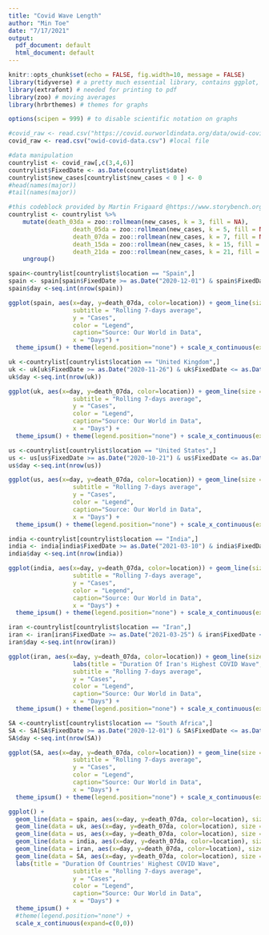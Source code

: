 ```yaml
---
title: "Covid Wave Length"
author: "Min Toe"
date: "7/17/2021"
output:
  pdf_document: default
  html_document: default
---
```


```r
knitr::opts_chunk$set(echo = FALSE, fig.width=10, message = FALSE)
library(tidyverse) # a pretty much essential library, contains ggplot, readr, dplyr, etc.
library(extrafont) # needed for printing to pdf
library(zoo) # moving averages
library(hrbrthemes) # themes for graphs

options(scipen = 999) # to disable scientific notation on graphs
```

```r
#covid_raw <- read.csv("https://covid.ourworldindata.org/data/owid-covid-data.csv") #on the net
covid_raw <- read.csv("owid-covid-data.csv") #local file
```

```r
#data manipulation
countrylist <- covid_raw[,c(3,4,6)]
countrylist$FixedDate <- as.Date(countrylist$date)
countrylist$new_cases[countrylist$new_cases < 0 ] <- 0
#head(names(major))
#tail(names(major))

#this codeblock provided by Martin Frigaard @https://www.storybench.org/how-to-calculate-a-rolling-average-in-r/
countrylist <- countrylist %>%
    mutate(death_03da = zoo::rollmean(new_cases, k = 3, fill = NA),
                  death_05da = zoo::rollmean(new_cases, k = 5, fill = NA),
                  death_07da = zoo::rollmean(new_cases, k = 7, fill = NA),
                  death_15da = zoo::rollmean(new_cases, k = 15, fill = NA),
                  death_21da = zoo::rollmean(new_cases, k = 21, fill = NA)) %>% 
    ungroup()

```



```r
spain<-countrylist[countrylist$location == "Spain",] 
spain <- spain[spain$FixedDate >= as.Date("2020-12-01") & spain$FixedDate <= as.Date("2021-03-10"),]
spain$day <-seq.int(nrow(spain))

ggplot(spain, aes(x=day, y=death_07da, color=location)) + geom_line(size = 1) + labs(title = "Duration Of Spain's Highest COVID Wave", 
                  subtitle = "Rolling 7-days average",
                  y = "Cases", 
                  color = "Legend",
                  caption="Source: Our World in Data",
                  x = "Days") + 
  theme_ipsum() + theme(legend.position="none") + scale_x_continuous(expand=c(0,0))

```

```r
uk <-countrylist[countrylist$location == "United Kingdom",] 
uk <- uk[uk$FixedDate >= as.Date("2020-11-26") & uk$FixedDate <= as.Date("2021-02-15"),]
uk$day <-seq.int(nrow(uk))

ggplot(uk, aes(x=day, y=death_07da, color=location)) + geom_line(size = 1) +  labs(title = "Duration Of The United Kingdom's Highest COVID Wave", 
                  subtitle = "Rolling 7-days average",
                  y = "Cases", 
                  color = "Legend",
                  caption="Source: Our World in Data",
                  x = "Days") +
  theme_ipsum() + theme(legend.position="none") + scale_x_continuous(expand=c(0,0))
```

```r
us <-countrylist[countrylist$location == "United States",] 
us <- us[us$FixedDate >= as.Date("2020-10-21") & us$FixedDate <= as.Date("2021-02-21"),]
us$day <-seq.int(nrow(us))

ggplot(us, aes(x=day, y=death_07da, color=location)) + geom_line(size = 1) +  labs(title = "Duration Of The United States' Highest COVID Wave", 
                  subtitle = "Rolling 7-days average",
                  y = "Cases", 
                  color = "Legend",
                  caption="Source: Our World in Data",
                  x = "Days") +
  theme_ipsum() + theme(legend.position="none") + scale_x_continuous(expand=c(0,0))
```

```r
india <-countrylist[countrylist$location == "India",] 
india <- india[india$FixedDate >= as.Date("2021-03-10") & india$FixedDate <= as.Date("2021-07-07"),]
india$day <-seq.int(nrow(india))

ggplot(india, aes(x=day, y=death_07da, color=location)) + geom_line(size = 1) + labs(title = "Duration Of India's Highest COVID Wave", 
                  subtitle = "Rolling 7-days average",
                  y = "Cases", 
                  color = "Legend",
                  caption="Source: Our World in Data",
                  x = "Days") + 
  theme_ipsum() + theme(legend.position="none") + scale_x_continuous(expand=c(0,0))
```

```r
iran <-countrylist[countrylist$location == "Iran",] 
iran <- iran[iran$FixedDate >= as.Date("2021-03-25") & iran$FixedDate <= as.Date("2021-05-29"),]
iran$day <-seq.int(nrow(iran))

ggplot(iran, aes(x=day, y=death_07da, color=location)) + geom_line(size = 1) + 
                  labs(title = "Duration Of Iran's Highest COVID Wave", 
                  subtitle = "Rolling 7-days average",
                  y = "Cases", 
                  color = "Legend",
                  caption="Source: Our World in Data",
                  x = "Days") + 
  theme_ipsum() + theme(legend.position="none") + scale_x_continuous(expand=c(0,0))
```

```r
SA <-countrylist[countrylist$location == "South Africa",] 
SA <- SA[SA$FixedDate >= as.Date("2020-12-01") & SA$FixedDate <= as.Date("2021-02-08"),]
SA$day <-seq.int(nrow(SA))

ggplot(SA, aes(x=day, y=death_07da, color=location)) + geom_line(size = 1) +  labs(title = "Duration Of South Africa's Highest COVID Wave", 
                  subtitle = "Rolling 7-days average",
                  y = "Cases", 
                  color = "Legend",
                  caption="Source: Our World in Data",
                  x = "Days") +
  theme_ipsum() + theme(legend.position="none") + scale_x_continuous(expand=c(0,0))
```

```r
ggplot() + 
  geom_line(data = spain, aes(x=day, y=death_07da, color=location), size = 1) + 
  geom_line(data = uk, aes(x=day, y=death_07da, color=location), size = 1) +
  geom_line(data = us, aes(x=day, y=death_07da, color=location), size = 1) +
  geom_line(data = india, aes(x=day, y=death_07da, color=location), size = 1) +
  geom_line(data = iran, aes(x=day, y=death_07da, color=location), size = 1) +
  geom_line(data = SA, aes(x=day, y=death_07da, color=location), size = 1) +
  labs(title = "Duration Of Countries' Highest COVID Wave", 
                  subtitle = "Rolling 7-days average",
                  y = "Cases", 
                  color = "Legend",
                  caption="Source: Our World in Data",
                  x = "Days") + 
  theme_ipsum() +
  #theme(legend.position="none") +
  scale_x_continuous(expand=c(0,0))
```